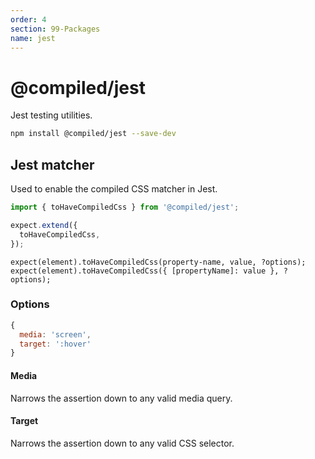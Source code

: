 ```yaml
---
order: 4
section: 99-Packages
name: jest
---
```


# @compiled/jest

Jest testing utilities.

```bash
npm install @compiled/jest --save-dev
```

## Jest matcher

Used to enable the compiled CSS matcher in Jest.

```jsx
import { toHaveCompiledCss } from '@compiled/jest';

expect.extend({
  toHaveCompiledCss,
});
```

```tsx
expect(element).toHaveCompiledCss(property-name, value, ?options);
expect(element).toHaveCompiledCss({ [propertyName]: value }, ?options);
```

### Options

```jsx
{
  media: 'screen',
  target: ':hover'
}
```

#### Media

Narrows the assertion down to any valid media query.

#### Target

Narrows the assertion down to any valid CSS selector.

